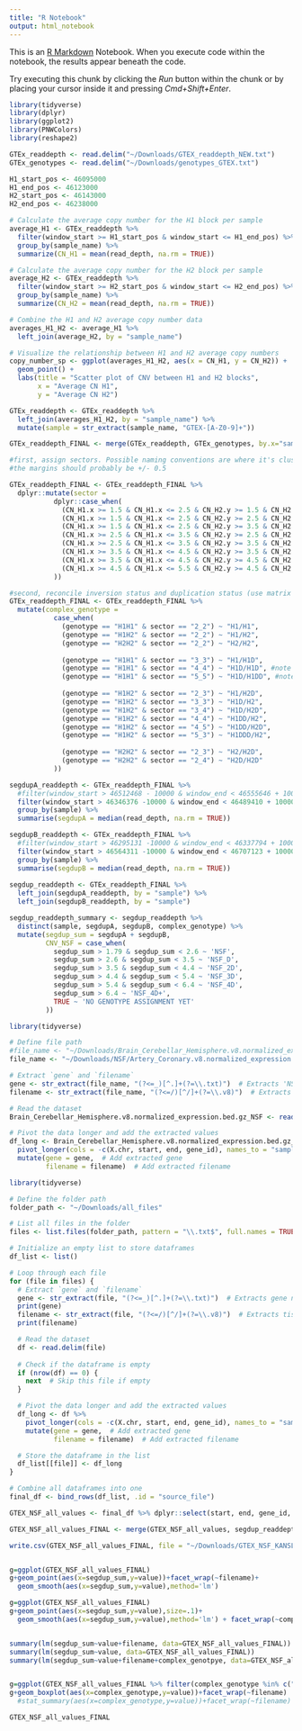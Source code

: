 ```yaml
---
title: "R Notebook"
output: html_notebook
---
```


This is an [R Markdown](http://rmarkdown.rstudio.com) Notebook. When you execute code within the notebook, the results appear beneath the code. 

Try executing this chunk by clicking the *Run* button within the chunk or by placing your cursor inside it and pressing *Cmd+Shift+Enter*. 

```r
library(tidyverse)
library(dplyr)
library(ggplot2)
library(PNWColors)
library(reshape2)
```

```r
GTEx_readdepth <- read.delim("~/Downloads/GTEX_readdepth_NEW.txt")
GTEx_genotypes <- read.delim("~/Downloads/genotypes_GTEX.txt")
```


```r
H1_start_pos <- 46095000
H1_end_pos <- 46123000
H2_start_pos <- 46143000
H2_end_pos <- 46238000

# Calculate the average copy number for the H1 block per sample
average_H1 <- GTEx_readdepth %>% 
  filter(window_start >= H1_start_pos & window_start <= H1_end_pos) %>%
  group_by(sample_name) %>%
  summarize(CN_H1 = mean(read_depth, na.rm = TRUE))

# Calculate the average copy number for the H2 block per sample
average_H2 <- GTEx_readdepth %>% 
  filter(window_start >= H2_start_pos & window_start <= H2_end_pos) %>%
  group_by(sample_name) %>%
  summarize(CN_H2 = mean(read_depth, na.rm = TRUE))

# Combine the H1 and H2 average copy number data
averages_H1_H2 <- average_H1 %>% 
  left_join(average_H2, by = "sample_name")

# Visualize the relationship between H1 and H2 average copy numbers
copy_number_sp <- ggplot(averages_H1_H2, aes(x = CN_H1, y = CN_H2)) + 
  geom_point() + 
  labs(title = "Scatter plot of CNV between H1 and H2 blocks",
       x = "Average CN H1",
       y = "Average CN H2")

GTEx_readdepth <- GTEx_readdepth %>% 
  left_join(averages_H1_H2, by = "sample_name") %>%
  mutate(sample = str_extract(sample_name, "GTEX-[A-Z0-9]+"))

GTEx_readdepth_FINAL <- merge(GTEx_readdepth, GTEx_genotypes, by.x="sample", by.y="sample")
```

```r
#first, assign sectors. Possible naming conventions are where it's clustered? Sector 2_2, Sector 2_3, Sector 2_4 etc
#the margins should probably be +/- 0.5

GTEx_readdepth_FINAL <- GTEx_readdepth_FINAL %>%
  dplyr::mutate(sector = 
           dplyr::case_when(
             (CN_H1.x >= 1.5 & CN_H1.x <= 2.5 & CN_H2.y >= 1.5 & CN_H2.y <= 2.5) ~ "2_2",
             (CN_H1.x >= 1.5 & CN_H1.x <= 2.5 & CN_H2.y >= 2.5 & CN_H2.y <= 3.5) ~ "2_3",
             (CN_H1.x >= 1.5 & CN_H1.x <= 2.5 & CN_H2.y >= 3.5 & CN_H2.y <= 4.5) ~ "2_4",
             (CN_H1.x >= 2.5 & CN_H1.x <= 3.5 & CN_H2.y >= 2.5 & CN_H2.y <= 3.5) ~ "3_3",
             (CN_H1.x >= 2.5 & CN_H1.x <= 3.5 & CN_H2.y >= 3.5 & CN_H2.y <= 4.5) ~ "3_4",
             (CN_H1.x >= 3.5 & CN_H1.x <= 4.5 & CN_H2.y >= 3.5 & CN_H2.y <= 4.5) ~ "4_4",
             (CN_H1.x >= 3.5 & CN_H1.x <= 4.5 & CN_H2.y >= 4.5 & CN_H2.y <= 5.5) ~ "4_5",
             (CN_H1.x >= 4.5 & CN_H1.x <= 5.5 & CN_H2.y >= 4.5 & CN_H2.y <= 5.5) ~ "5_5",
           ))

#second, reconcile inversion status and duplication status (use matrix developed at the last lab meeting)
GTEx_readdepth_FINAL <- GTEx_readdepth_FINAL %>%
  mutate(complex_genotype =
           case_when(
             (genotype == "H1H1" & sector == "2_2") ~ "H1/H1",
             (genotype == "H1H2" & sector == "2_2") ~ "H1/H2",
             (genotype == "H2H2" & sector == "2_2") ~ "H2/H2",
             
             (genotype == "H1H1" & sector == "3_3") ~ "H1/H1D",
             (genotype == "H1H1" & sector == "4_4") ~ "H1D/H1D", #note this could also be H1/H1DD 
             (genotype == "H1H1" & sector == "5_5") ~ "H1D/H1DD", #note this could also be H1/H1DDD
             
             (genotype == "H1H2" & sector == "2_3") ~ "H1/H2D",
             (genotype == "H1H2" & sector == "3_3") ~ "H1D/H2",
             (genotype == "H1H2" & sector == "3_4") ~ "H1D/H2D",
             (genotype == "H1H2" & sector == "4_4") ~ "H1DD/H2",
             (genotype == "H1H2" & sector == "4_5") ~ "H1DD/H2D",
             (genotype == "H1H2" & sector == "5_3") ~ "H1DDD/H2",
             
             (genotype == "H2H2" & sector == "2_3") ~ "H2/H2D",
             (genotype == "H2H2" & sector == "2_4") ~ "H2D/H2D"
           ))

segdupA_readdepth <- GTEx_readdepth_FINAL %>% 
  #filter(window_start > 46512468 - 10000 & window_end < 46555646 + 10000) %>%
  filter(window_start > 46346376 -10000 & window_end < 46489410 + 10000) %>%
  group_by(sample) %>%
  summarise(segdupA = median(read_depth, na.rm = TRUE))

segdupB_readdepth <- GTEx_readdepth_FINAL %>% 
  #filter(window_start > 46295131 -10000 & window_end < 46337794 + 10000) %>%
  filter(window_start > 46564311 -10000 & window_end < 46707123 + 10000) %>%
  group_by(sample) %>%
  summarise(segdupB = median(read_depth, na.rm = TRUE))
  
segdup_readdepth <- GTEx_readdepth_FINAL %>%
  left_join(segdupA_readdepth, by = "sample") %>%
  left_join(segdupB_readdepth, by = "sample")

segdup_readdepth_summary <- segdup_readdepth %>%
  distinct(sample, segdupA, segdupB, complex_genotype) %>%
  mutate(segdup_sum = segdupA + segdupB,
         CNV_NSF = case_when(
           segdup_sum > 1.79 & segdup_sum < 2.6 ~ 'NSF',
           segdup_sum > 2.6 & segdup_sum < 3.5 ~ 'NSF_D',
           segdup_sum > 3.5 & segdup_sum < 4.4 ~ 'NSF_2D',
           segdup_sum > 4.4 & segdup_sum < 5.4 ~ 'NSF_3D',
           segdup_sum > 5.4 & segdup_sum < 6.4 ~ 'NSF_4D',
           segdup_sum > 6.4 ~ 'NSF_4D+',
           TRUE ~ 'NO GENOTYPE ASSIGNMENT YET'
         ))

```

```r
library(tidyverse)

# Define file path
#file_name <- "~/Downloads/Brain_Cerebellar_Hemisphere.v8.normalized_expression.bed.gz_NSF.txt"
file_name <- "~/Downloads/NSF/Artery_Coronary.v8.normalized_expression.bed.gz_NSF.txt"

# Extract `gene` and `filename`
gene <- str_extract(file_name, "(?<=_)[^.]+(?=\\.txt)")  # Extracts 'NSF'
filename <- str_extract(file_name, "(?<=/)[^/]+(?=\\.v8)")  # Extracts 'Brain_Cerebellar_Hemisphere'

# Read the dataset
Brain_Cerebellar_Hemisphere.v8.normalized_expression.bed.gz_NSF <- read.delim(file_name)

# Pivot the data longer and add the extracted values
df_long <- Brain_Cerebellar_Hemisphere.v8.normalized_expression.bed.gz_NSF %>%
  pivot_longer(cols = -c(X.chr, start, end, gene_id), names_to = "sample", values_to = "value") %>%
  mutate(gene = gene,  # Add extracted gene
         filename = filename)  # Add extracted filename
```

```r
library(tidyverse)

# Define the folder path
folder_path <- "~/Downloads/all_files"

# List all files in the folder
files <- list.files(folder_path, pattern = "\\.txt$", full.names = TRUE)

# Initialize an empty list to store dataframes
df_list <- list()

# Loop through each file
for (file in files) {
  # Extract `gene` and `filename`
  gene <- str_extract(file, "(?<=_)[^.]+(?=\\.txt)")  # Extracts gene name
  print(gene)
  filename <- str_extract(file, "(?<=/)[^/]+(?=\\.v8)")  # Extracts tissue name
  print(filename)

  # Read the dataset
  df <- read.delim(file)
  
  # Check if the dataframe is empty
  if (nrow(df) == 0) {
    next  # Skip this file if empty
  }

  # Pivot the data longer and add the extracted values
  df_long <- df %>%
    pivot_longer(cols = -c(X.chr, start, end, gene_id), names_to = "sample", values_to = "value") %>%
    mutate(gene = gene,  # Add extracted gene
           filename = filename)  # Add extracted filename

  # Store the dataframe in the list
  df_list[[file]] <- df_long
}

# Combine all dataframes into one
final_df <- bind_rows(df_list, .id = "source_file")

GTEX_NSF_all_values <- final_df %>% dplyr::select(start, end, gene_id, sample, value, gene, filename) %>% mutate(sample = str_replace(sample,"\\." , "-"))

GTEX_NSF_all_values_FINAL <- merge(GTEX_NSF_all_values, segdup_readdepth_summary, by = "sample")

write.csv(GTEX_NSF_all_values_FINAL, file = "~/Downloads/GTEX_NSF_KANSL1_MAPT.csv", row.names = FALSE)


g=ggplot(GTEX_NSF_all_values_FINAL)
g+geom_point(aes(x=segdup_sum,y=value))+facet_wrap(~filename)+
  geom_smooth(aes(x=segdup_sum,y=value),method='lm')

g=ggplot(GTEX_NSF_all_values_FINAL)
g+geom_point(aes(x=segdup_sum,y=value),size=.1)+
  geom_smooth(aes(x=segdup_sum,y=value),method='lm') + facet_wrap(~complex_genotype)


summary(lm(segdup_sum~value+filename, data=GTEX_NSF_all_values_FINAL))
summary(lm(segdup_sum~value, data=GTEX_NSF_all_values_FINAL))
summary(lm(segdup_sum~value+filename+complex_genotpye, data=GTEX_NSF_all_values_FINAL))


g=ggplot(GTEX_NSF_all_values_FINAL %>% filter(complex_genotype %in% c("H1/H1", "H1/H1D","H1/H2", "H1/H2D")))
g+geom_boxplot(aes(x=complex_genotype,y=value))+facet_wrap(~filename)
  #stat_summary(aes(x=complex_genotype,y=value))+facet_wrap(~filename)

GTEX_NSF_all_values_FINAL
```

